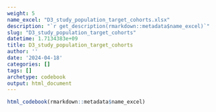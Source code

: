 ```yaml
---
weight: 5
name_excel: "D3_study_population_target_cohorts.xlsx"
description: "`r get_description(rmarkdown::metadata$name_excel)`"
slug: "D3_study_population_target_cohorts"
datetime: 1.7134383e+09
title: D3_study_population_target_cohorts
author: ''
date: '2024-04-18'
categories: []
tags: []
archetype: codebook
output: html_document
---
```


```r
html_codebook(rmarkdown::metadata$name_excel)
```

